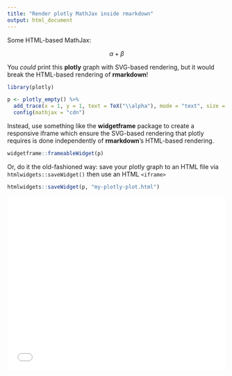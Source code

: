 ```yaml
---
title: "Render plotly MathJax inside rmarkdown"
output: html_document
---
```


Some HTML-based MathJax:

$$ \alpha+\beta $$

You _could_ print this **plotly** graph with SVG-based rendering, but it would break the HTML-based rendering of **rmarkdown**!

```r
library(plotly)

p <- plotly_empty() %>%
  add_trace(x = 1, y = 1, text = TeX("\\alpha"), mode = "text", size = I(1000)) %>%
  config(mathjax = "cdn")
```

Instead, use something like the **widgetframe** package to create a responsive iframe which ensure the SVG-based rendering that plotly requires is done independently of **rmarkdown**'s HTML-based rendering.

```r
widgetframe::frameableWidget(p)
```

Or, do it the old-fashioned way: save your plotly graph to an HTML file via `htmlwidgets::saveWidget()` then use an HTML `<iframe>`

```r
htmlwidgets::saveWidget(p, "my-plotly-plot.html")
```


<iframe src="my-plotly-plot.html" width="100%" height="400" id="igraph" scrolling="no" seamless="seamless" frameBorder="0"> </iframe>
